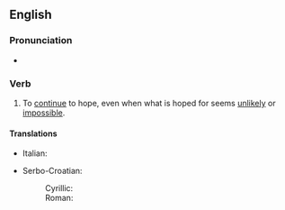 ==English==

===Pronunciation===
* {{audio|en|en-au-hope against hope.ogg|Audio {{a|AU}}}}

===Verb===
{{en-verb|*}}

# {{lb|en|idiomatic}} To [[continue]] to hope, even when what is hoped for seems [[unlikely]] or [[impossible]].

====Translations====
{{trans-top|}}
* Italian: {{t|it|[[sperare]] [[nell']][[impossibile]]}}
{{trans-mid}}
* Serbo-Croatian:
*: Cyrillic: {{t|sh|[[у̏залӯдно]] [[се]] [[на́дати]]}}
*: Roman: {{t|sh|[[ȕzalūdno]] [[se]] [[nádati]]}}
{{trans-bottom}}
